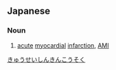 ==Japanese==
{{ja-kanjitab|きゅう|せい|しん|きん|こう|そく|yomi=o}}

===Noun===
{{ja-noun|きゅうせいしんきんこうそく}}

# [[acute]] [[myocardial]] [[infarction]], [[AMI]]

[[Category:ja:Cardiology|きゅうせいしんきんこうそく]]